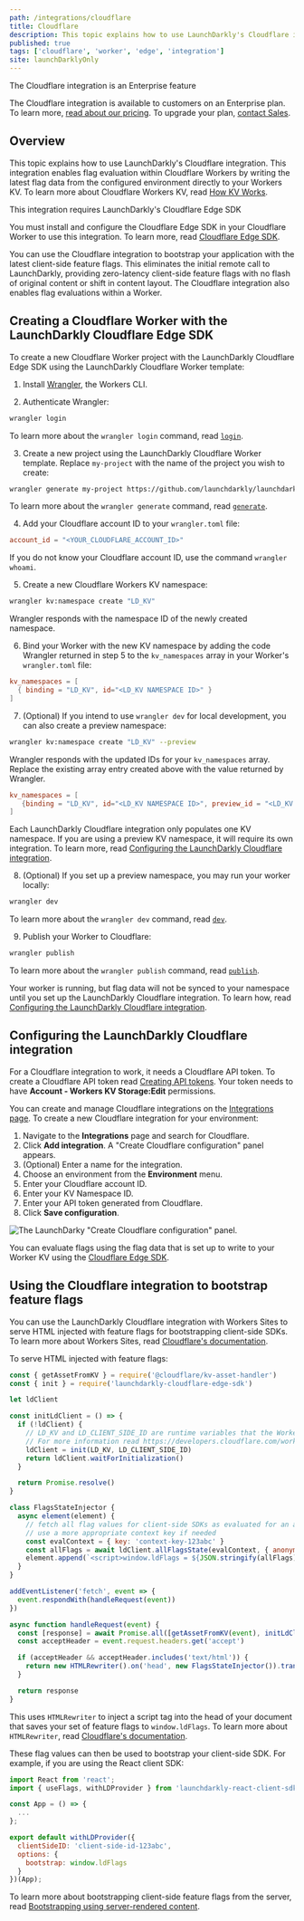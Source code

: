 ```yaml
---
path: /integrations/cloudflare
title: Cloudflare
description: This topic explains how to use LaunchDarkly's Cloudflare integration.
published: true
tags: ['cloudflare', 'worker', 'edge', 'integration']
site: launchDarklyOnly
---
```


<Callout intent="primary">
  <CalloutTitle>The Cloudflare integration is an Enterprise feature</CalloutTitle>
  <CalloutDescription>

The Cloudflare integration is available to customers on an Enterprise plan. To learn more, [read about our pricing](https://launchdarkly.com/pricing/). To upgrade your plan, [contact Sales](https://launchdarkly.com/contact-sales/).

  </CalloutDescription>
</Callout>

## Overview

This topic explains how to use LaunchDarkly's Cloudflare integration. This integration enables flag evaluation within Cloudflare Workers by writing the latest flag data from the configured environment directly to your Workers KV. To learn more about Cloudflare Workers KV, read [How KV Works](https://developers.cloudflare.com/workers/learning/how-kv-works).

<Callout intent="info">
  <CalloutTitle>This integration requires LaunchDarkly's Cloudflare Edge SDK</CalloutTitle>
  <CalloutDescription>

You must install and configure the Cloudflare Edge SDK in your Cloudflare Worker to use this integration. To learn more, read [Cloudflare Edge SDK](/sdk/server-side/node-js/cloudflare-edge-sdk).

  </CalloutDescription>
</Callout>

You can use the Cloudflare integration to bootstrap your application with the latest client-side feature flags. This eliminates the initial remote call to LaunchDarkly, providing zero-latency client-side feature flags with no flash of original content or shift in content layout. The Cloudflare integration also enables flag evaluations within a Worker.

## Creating a Cloudflare Worker with the LaunchDarkly Cloudflare Edge SDK

To create a new Cloudflare Worker project with the LaunchDarkly Cloudflare Edge SDK using the LaunchDarkly Cloudflare Worker template:

1. Install [Wrangler](https://developers.cloudflare.com/workers/get-started/guide#2-install-the-workers-cli), the Workers CLI.

2. Authenticate Wrangler:

<CodeSample>
<CSTab label="Console">

```bash
wrangler login
```

</CSTab>
</CodeSample>

To learn more about the `wrangler login` command, read [`login`](https://developers.cloudflare.com/workers/cli-wrangler/commands#login).

3. Create a new project using the LaunchDarkly Cloudflare Worker template. Replace `my-project` with the name of the project you wish to create:

<CodeSample>
<CSTab label="Console">

```bash
wrangler generate my-project https://github.com/launchdarkly/launchdarkly-cloudflare-worker-template
```

</CSTab>
</CodeSample>

To learn more about the `wrangler generate` command, read [`generate`](https://developers.cloudflare.com/workers/cli-wrangler/commands#generate).

4. Add your Cloudflare account ID to your `wrangler.toml` file:

<CodeSample>
<CSTab label="wrangler.toml">

```toml
account_id = "<YOUR_CLOUDFLARE_ACCOUNT_ID>"
```

</CSTab>
</CodeSample>

If you do not know your Cloudflare account ID, use the command `wrangler whoami`.

5. Create a new Cloudflare Workers KV namespace:

<CodeSample>
<CSTab label="Console">

```bash
wrangler kv:namespace create "LD_KV"
```

</CSTab>
</CodeSample>

Wrangler responds with the namespace ID of the newly created namespace.

6. Bind your Worker with the new KV namespace by adding the code Wrangler returned in step 5 to the `kv_namespaces` array in your Worker's `wrangler.toml` file:

<CodeSample>
<CSTab label="wrangler.toml">

```toml
kv_namespaces = [
  { binding = "LD_KV", id="<LD_KV NAMESPACE ID>" }
]
```

</CSTab>
</CodeSample>

7. (Optional) If you intend to use `wrangler dev` for local development, you can also create a preview namespace:

<CodeSample>
<CSTab label="Console">

```bash
wrangler kv:namespace create "LD_KV" --preview
```

</CSTab>
</CodeSample>

Wrangler responds with the updated IDs for your `kv_namespaces` array. Replace the existing array entry created above with the value returned by Wrangler.

<CodeSample>
<CSTab label="wrangler.toml">

```toml
kv_namespaces = [
   {binding = "LD_KV", id="<LD_KV NAMESPACE ID>", preview_id = "<LD_KV NAMESPACE PREVIEW ID>"}
]
```

</CSTab>
</CodeSample>

Each LaunchDarkly Cloudflare integration only populates one KV namespace. If you are using a preview KV namespace, it will require its own integration. To learn more, read [Configuring the LaunchDarkly Cloudflare integration](#configuring-the-launchdarkly-cloudflare-integration).

8. (Optional) If you set up a preview namespace, you may run your worker locally:

<CodeSample>
<CSTab label="Console">

```bash
wrangler dev
```

</CSTab>
</CodeSample>

To learn more about the `wrangler dev` command, read [`dev`](https://developers.cloudflare.com/workers/cli-wrangler/commands#dev).

9. Publish your Worker to Cloudflare:

<CodeSample>
<CSTab label="Console">

```bash
wrangler publish
```

</CSTab>
</CodeSample>

To learn more about the `wrangler publish` command, read [`publish`](https://developers.cloudflare.com/workers/cli-wrangler/commands#publish).

Your worker is running, but flag data will not be synced to your namespace until you set up the LaunchDarkly Cloudflare integration. To learn how, read [Configuring the LaunchDarkly Cloudflare integration](#configuring-the-launchdarkly-cloudflare-integration).

## Configuring the LaunchDarkly Cloudflare integration

For a Cloudflare integration to work, it needs a Cloudflare API token. To create a Cloudflare API token read [Creating API tokens](https://developers.cloudflare.com/api/tokens/create). Your token needs to have **Account - Workers KV Storage:Edit** permissions.

You can create and manage Cloudflare integrations on the [Integrations page](https://app.launchdarkly.com/integrations). To create a new Cloudflare integration for your environment:

1. Navigate to the **Integrations** page and search for Cloudflare.
2. Click **Add integration**. A "Create Cloudflare configuration" panel appears.
3. (Optional) Enter a name for the integration.
4. Choose an environment from the **Environment** menu.
5. Enter your Cloudflare account ID.
6. Enter your KV Namespace ID.
7. Enter your API token generated from Cloudflare.
8. Click **Save configuration**.

![The LaunchDarky "Create Cloudflare configuration" panel.](cloudflare-create-integration.png)

You can evaluate flags using the flag data that is set up to write to your Worker KV using the [Cloudflare Edge SDK](/sdk/server-side/node-js/cloudflare-edge-sdk).

## Using the Cloudflare integration to bootstrap feature flags

You can use the LaunchDarkly Cloudflare integration with Workers Sites to serve HTML injected with feature flags for bootstrapping client-side SDKs. To learn more about Workers Sites, read [Cloudflare's documentation](https://developers.cloudflare.com/workers/platform/sites).

To serve HTML injected with feature flags:

<CodeSample>
<CSTab label="index.js">

```js
const { getAssetFromKV } = require('@cloudflare/kv-asset-handler')
const { init } = require('launchdarkly-cloudflare-edge-sdk')

let ldClient

const initLdClient = () => {
  if (!ldClient) {
    // LD_KV and LD_CLIENT_SIDE_ID are runtime variables that the Workers runtime provides to your code.
    // For more information read https://developers.cloudflare.com/workers/platform/environment-variables
    ldClient = init(LD_KV, LD_CLIENT_SIDE_ID)
    return ldClient.waitForInitialization()
  }

  return Promise.resolve()
}

class FlagsStateInjector {
  async element(element) {
    // fetch all flag values for client-side SDKs as evaluated for an anonymous context
    // use a more appropriate context key if needed
    const evalContext = { key: 'context-key-123abc' }
    const allFlags = await ldClient.allFlagsState(evalContext, { anonymous: true })
    element.append(`<script>window.ldFlags = ${JSON.stringify(allFlags)}</script>`, { html: true })
  }
}

addEventListener('fetch', event => {
  event.respondWith(handleRequest(event))
})

async function handleRequest(event) {
  const [response] = await Promise.all([getAssetFromKV(event), initLdClient()])
  const acceptHeader = event.request.headers.get('accept')

  if (acceptHeader && acceptHeader.includes('text/html')) {
    return new HTMLRewriter().on('head', new FlagsStateInjector()).transform(response)
  }

  return response
}
```

</CSTab>
</CodeSample>

<!-- question about line 268 above: should it be anonymous: true, since client-side SDKs set key?  Also, do we need to specify a context kind? SC-164921 -->

This uses `HTMLRewriter` to inject a script tag into the head of your document that saves your set of feature flags to `window.ldFlags`. To learn more about `HTMLRewriter`, read [Cloudflare's documentation](https://developers.cloudflare.com/workers/runtime-apis/html-rewriter).

These flag values can then be used to bootstrap your client-side SDK. For example, if you are using the React client SDK:

<CodeSample>
<CSTab label="App.js">

```js
import React from 'react';
import { useFlags, withLDProvider } from 'launchdarkly-react-client-sdk';

const App = () => {
  ...
};

export default withLDProvider({
  clientSideID: 'client-side-id-123abc',
  options: {
    bootstrap: window.ldFlags
  }
})(App);
```

</CSTab>
</CodeSample>

To learn more about bootstrapping client-side feature flags from the server, read [Bootstrapping using server-rendered content](/guides/flags/static-sites#bootstrapping-using-server-rendered-content).
